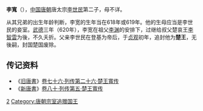 '''李寬'''（{{bd|619年||620年代|627年以前|catIdx=L}}），[[中国|中国]][[唐朝|唐朝]]唐太宗[[李世民|李世民]]第二子，母不详。

从其兄弟的出生年龄判断，李宽的生年当在618年或619年。他的生母应当是李世民的妾室。[[武德|武德]]三年（620年），李宽在祖父[[李渊|李渊]]的安排下，过继给叔父楚哀王[[李智雲|李智雲]]为後，不久夭折。父亲李世民在登基为帝后，于[[貞觀|贞观]]初年，追封他为'''楚王'''，无後嗣，封国楚国废除。

== 传记资料 ==

*《[[旧唐書|旧唐書]]》[[s:旧唐书/卷76|卷七十六·列传第二十六·楚王寬传]] 
*《[[新唐書|新唐書]]》[[s:新唐书/卷80|卷八十·列传第五·楚王寬传]] 

{{唐朝人小作品}}
{{唐太宗皇室}}
[[Category:唐太宗皇子|2]]
[[Category:唐朝宗室追赠国王|Category:唐朝宗室追赠国王]]